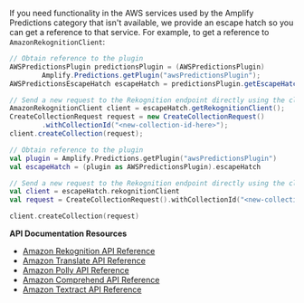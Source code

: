 If you need functionality in the AWS services used by the Amplify Predictions category that isn't available, we provide an escape hatch so you can get a reference to that service. For example, to get a reference to `AmazonRekognitionClient`:

<BlockSwitcher>
<CodeBlock name="Java">

```java
// Obtain reference to the plugin
AWSPredictionsPlugin predictionsPlugin = (AWSPredictionsPlugin)
        Amplify.Predictions.getPlugin("awsPredictionsPlugin");
AWSPredictionsEscapeHatch escapeHatch = predictionsPlugin.getEscapeHatch();

// Send a new request to the Rekognition endpoint directly using the client
AmazonRekognitionClient client = escapeHatch.getRekognitionClient();
CreateCollectionRequest request = new CreateCollectionRequest()
        .withCollectionId("<new-collection-id-here>");
client.createCollection(request);
```

</CodeBlock>
<CodeBlock name="Kotlin">

```kotlin
// Obtain reference to the plugin
val plugin = Amplify.Predictions.getPlugin("awsPredictionsPlugin")
val escapeHatch = (plugin as AWSPredictionsPlugin).escapeHatch

// Send a new request to the Rekognition endpoint directly using the client
val client = escapeHatch.rekognitionClient
val request = CreateCollectionRequest().withCollectionId("<new-collection-id-here>")

client.createCollection(request)
```

</CodeBlock>
</BlockSwitcher>

**API Documentation Resources**

* [Amazon Rekognition API Reference](https://docs.aws.amazon.com/rekognition/latest/dg/API_Reference.html)
* [Amazon Translate API Reference](https://docs.aws.amazon.com/translate/latest/dg/API_Reference.html)
* [Amazon Polly API Reference](https://docs.aws.amazon.com/polly/latest/dg/API_Reference.html)
* [Amazon Comprehend API Reference](https://docs.aws.amazon.com/comprehend/latest/dg/API_Reference.html)
* [Amazon Textract API Reference](https://docs.aws.amazon.com/textract/latest/dg/API_Reference.html)
